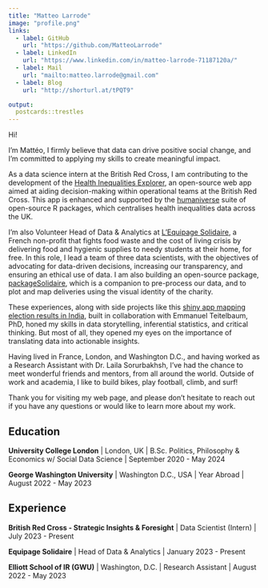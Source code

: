 ```yaml
---
title: "Matteo Larrode"
image: "profile.png"
links:
  - label: GitHub
    url: "https://github.com/MatteoLarrode"
  - label: LinkedIn
    url: "https://www.linkedin.com/in/matteo-larrode-71187120a/"
  - label: Mail
    url: "mailto:matteo.larrode@gmail.com"
  - label: Blog
    url: "http://shorturl.at/tPQT9"

output:
  postcards::trestles
---
```


Hi!

I'm Mattéo, I firmly believe that data can drive positive social change, and I'm committed to applying my skills to create meaningful impact.

As a data science intern at the British Red Cross, I am contributing to the development of the [Health Inequalities Explorer](https://britishredcross.shinyapps.io/health-inequalities-explorer/), an open-source web app aimed at aiding decision-making within operational teams at the British Red Cross. This app is enhanced and supported by the [humaniverse](https://github.com/humaniverse) suite of open-source R packages, which centralises health inequalities data across the UK.

I'm also Volunteer Head of Data & Analytics at [L'Equipage Solidaire](https://delivraide.org), a French non-profit that fights food waste and the cost of living crisis by delivering food and hygienic supplies to needy students at their home, for free. In this role, I lead a team of three data scientists, with the objectives of advocating for data-driven decisions, increasing our transparency, and ensuring an ethical use of data. I am also building an open-source package, [packageSolidaire](https://matteolarrode.github.io/packageSolidaire/), which is a companion to pre-process our data, and to plot and map deliveries using the visual identity of the charity.

These experiences, along with side projects like this [shiny app mapping election results in India](https://matteolarrode.shinyapps.io/mapelectionsindia/?_ga=2.169367457.1295429016.1680480062-1674700938.1679507361), built in collaboration with Emmanuel Teitelbaum, PhD, honed my skills in data storytelling, inferential statistics, and critical thinking. But most of all, they opened my eyes on the importance of translating data into actionable insights.

Having lived in France, London, and Washington D.C., and having worked as a Research Assistant with Dr. Laila Sorurbakhsh, I've had the chance to meet wonderful friends and mentors, from all around the world. Outside of work and academia, I like to build bikes, play football, climb, and surf! 

Thank you for visiting my web page, and please don't hesitate to reach out if you have any questions or would like to learn more about my work.

## Education

**University College London** | London, UK | B.Sc. Politics, Philosophy & Economics w/ Social Data Science | September 2020 - May 2024

**George Washington University** | Washington D.C., USA | Year Abroad | August 2022 - May 2023

## Experience

**British Red Cross - Strategic Insights & Foresight** | Data Scientist (Intern) | July 2023 - Present

**Equipage Solidaire** | Head of Data & Analytics | January 2023 - Present

**Elliott School of IR (GWU)** | Washington, D.C. | Research Assistant | August 2022 - May 2023

